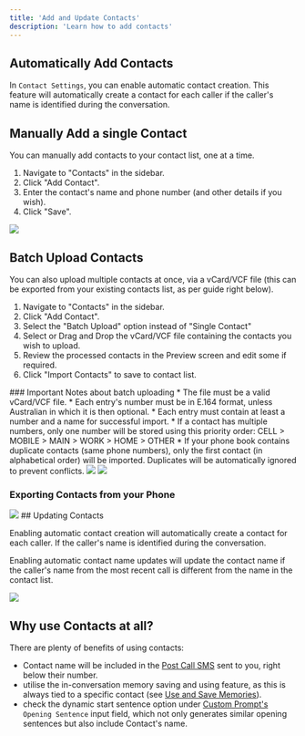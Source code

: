 ```yaml
---
title: 'Add and Update Contacts'
description: 'Learn how to add contacts'
---
```


## Automatically Add Contacts
In `Contact Settings`, you can enable automatic contact creation. This feature will automatically create a contact for each caller if the caller's name is identified during the conversation.

## Manually Add a single Contact
You can manually add contacts to your contact list, one at a time. 
1. Navigate to "Contacts" in the sidebar.
2. Click "Add Contact".
3. Enter the contact's name and phone number (and other details if you wish).
4. Click "Save".

<Frame>
  <img src="/images/contacts/contacts-add-contact.png" style={{ borderRadius: '0.5rem' }} />
</Frame>


## Batch Upload Contacts
You can also upload multiple contacts at once, via a vCard/VCF file (this can be exported from your existing contacts list, as per guide right below). 

1. Navigate to "Contacts" in the sidebar.
2. Click "Add Contact".
3. Select the "Batch Upload" option instead of "Single Contact"
3. Select or Drag and Drop the vCard/VCF file containing the contacts you wish to upload.
4. Review the processed contacts in the Preview screen and edit some if required.
4. Click "Import Contacts" to save to contact list.

<Warning>
### Important Notes about batch uploading
* The file must be a valid vCard/VCF file.
* Each entry's number must be in E.164 format, unless Australian in which it is then optional.
* Each entry must contain at least a number and a name for successful import.
* If a contact has multiple numbers, only one number will be stored using this priority order: CELL > MOBILE > MAIN > WORK > HOME > OTHER
* If your phone book contains duplicate contacts (same phone numbers), only the first contact (in alphabetical order) will be imported. Duplicates will be automatically ignored to prevent conflicts.
</Warning>

<Frame>
  <img src="/images/contacts/contacts-batch-add-1.png" style={{ borderRadius: '0.5rem' }} />
</Frame>
<Frame>
  <img src="/images/contacts/contacts-batch-add-2.png" style={{ borderRadius: '0.5rem' }} />
</Frame>

### Exporting Contacts from your Phone

<Frame>
  <img 
    src="/images/contacts/contact-vcf-export.webp" 
    style={{ 
      height: '70vh',
      width: '100%',
    }} 
  />
</Frame>
## Updating Contacts

Enabling automatic contact creation will automatically create a contact for each caller. If the caller's name is identified during the conversation. 

Enabling automatic contact name updates will update the contact name if the caller's name from the most recent call is different from the name in the contact list.


<Frame>
  <img src="/images/update-agent/update-agent-contacts-settings.png" style={{ borderRadius: '0.5rem' }} />
</Frame>

## Why use Contacts at all?

There are plenty of benefits of using contacts:
* Contact name will be included in the [Post Call SMS](/post-call-messaging#sms) sent to you, right below their number.
* utilise the in-conversation memory saving and using feature, as this is always tied to a specific contact (see [Use and Save Memories](/use-and-save-memories)).
* check the dynamic start sentence option under [Custom Prompt's](/conversation-prompts) `Opening Sentence` input field, which not only generates similar opening sentences but also include Contact's name.
